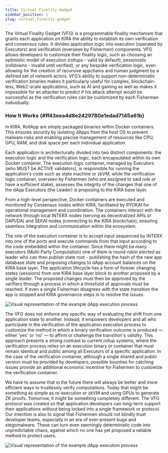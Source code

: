 ```yaml
---
title: Virtual Finality Gadget
sidebar_position: 1
slug: virtual-finality-gadget
---
```





The Virtual Finality Gadget (VFG) is a programmable finality mechanism that grants each application on KIRA the ability to establish its own verification and consensus rules. It divides application logic into execution (operated by Executors) and verification (overseen by Fishermen) components. VFG allows developers to customize their finality logic, such as choosing an optimistic model of execution (rollups - valid by default), pessimistic (rolldowns - invalid until verified), or any bespoke verification logic, even allowing for the creation of recursive appchains and human judgment by a defined set of network actors. VFG’s ability to support non-deterministic verification binaries makes it particularly useful for complex, blockchain-less, Web2-scale applications, such as AI and gaming as well as makes it impossible for an attacker to predict if his attack attempt would be successful as the verification rules can be customized by each Fisherman individually.


### How It Works  {#ff43eea4d8e2429780e1edad7145a61b}


In KIRA, RollApp are simply packaged binaries within Docker containers. This ensures security by isolating dApps from the host OS to prevent malware risks and enabling precise management of resources like CPU, GPU, RAM, and disk space per each individual application.


Each application is architecturally divided into two distinct components: the execution logic and the verification logic, each encapsulated within its own Docker container. The execution logic container, managed by Executors (who MUST be ACTIVE validators), is responsible for running the application's code such as state machine or zkVM, while the verification logic container, overseen by Fishermen (who are assigned to said role or have a sufficient stake), assesses the integrity of the changes that one of the dApp Executors (the Leader) is proposing to the KIRA base layer. 


From a high-level perspective, Docker containers are executed and monitored by Consensus nodes within KIRA, facilitated by RYOKAI for operational management and coordination. The containers interact with the network through local INTERX nodes (serving as decentralized APIs or DAPI/DA) and SEKAI nodes (connecting to the KIRA blockchain), ensuring seamless integration and communication within the ecosystem.


The role of the execution container is to accept input sequenced by INTERX into one of the ports and execute commands from that input according to the code embedded within the container. Since there might be many executors (Multi-Party Computation) one of them is round-robin elected as leader who can then publish state root - publishing the hash of the new app database state and proposing changes to dApp account balances on the KIRA base layer. The application lifecycle has a form of forever changing states (sessions) from one KIRA base layer block to another proposed by a single leader. The proposed changes must then be approved by the verifiers through a process in which a threshold of approvals must be reached. If even a single Fisherman disagrees with the state transition the app is stopped and KIRA governance steps in to resolve the issues.


![Visual representation of the example dApp execution process](/notion_imgs/319785771.png)


The VFG does not enforce any specific way of evaluating the shift from one application state to another. Instead, it empowers developers and all who participate in the verification of the application execution process to customize the method in which a binary verification outcome is produced — either 'yes' or 'no' — to affirm or challenge the transition's validity. This approach presents a strong contrast to current rollup systems, where the verification process relies on an execution binary or container that must remain identical and public among all Executors of a specific application. In the case of the verification container, although a single shared and public version must be provided by developers, possible bounties for catching issues provide an additional economic incentive for Fishermen to customize the verification container. 


We have to assume that in the future there will always be better and more efficient ways to trustlessly verify computations. Today that might be something as simple as re-execution or zkVM and using GPUs to generate ZK proofs. Tomorrow, it might be something completely different. The VFG protocol was created so that application developers can long-term support their applications without being locked into a single framework or protocol. Our intention is also to signal that Fishermen should not blindly trust developer teams, especially in an era of ever-present bugs and stegomalware. These can turn even seemingly deterministic code into unpredictable chaos, against which no one has yet proposed a reliable method to protect users.


![Visual representation of the example dApp execution process](/notion_imgs/422487827.png)

